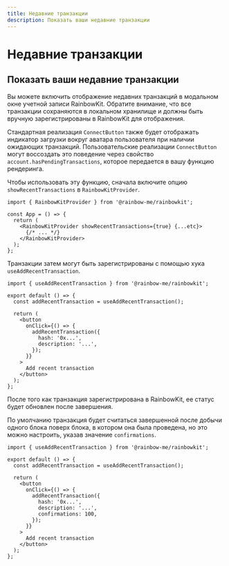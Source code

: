 ```yaml
---
title: Недавние транзакции
description: Показать ваши недавние транзакции
---
```


# Недавние транзакции

## Показать ваши недавние транзакции

Вы можете включить отображение недавних транзакций в модальном окне учетной записи RainbowKit. Обратите внимание, что все транзакции сохраняются в локальном хранилище и должны быть вручную зарегистрированы в RainbowKit для отображения.

Стандартная реализация `ConnectButton` также будет отображать индикатор загрузки вокруг аватара пользователя при наличии ожидающих транзакций. Пользовательские реализации `ConnectButton` могут воссоздать это поведение через свойство `account.hasPendingTransactions`, которое передается в вашу функцию рендеринга.

Чтобы использовать эту функцию, сначала включите опцию `showRecentTransactions` в `RainbowKitProvider`.

```tsx
import { RainbowKitProvider } from '@rainbow-me/rainbowkit';

const App = () => {
  return (
    <RainbowKitProvider showRecentTransactions={true} {...etc}>
      {/* ... */}
    </RainbowKitProvider>
  );
};
```

Транзакции затем могут быть зарегистрированы с помощью хука `useAddRecentTransaction`.

```tsx
import { useAddRecentTransaction } from '@rainbow-me/rainbowkit';

export default () => {
  const addRecentTransaction = useAddRecentTransaction();

  return (
    <button
      onClick={() => {
        addRecentTransaction({
          hash: '0x...',
          description: '...',
        });
      }}
    >
      Add recent transaction
    </button>
  );
};
```

После того как транзакция зарегистрирована в RainbowKit, ее статус будет обновлен после завершения.

По умолчанию транзакция будет считаться завершенной после добычи одного блока поверх блока, в котором она была проведена, но это можно настроить, указав значение `confirmations`.

```tsx
import { useAddRecentTransaction } from '@rainbow-me/rainbowkit';

export default () => {
  const addRecentTransaction = useAddRecentTransaction();

  return (
    <button
      onClick={() => {
        addRecentTransaction({
          hash: '0x...',
          description: '...',
          confirmations: 100,
        });
      }}
    >
      Add recent transaction
    </button>
  );
};
```
